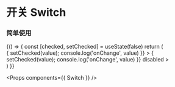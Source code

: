 
<Meta title="Switch" component={Switch} />

# 开关 Switch


### 简单使用

<Preview>
  <Story name="Switch">
    {() => {
      const [checked, setChecked] = useState(false)
      return (
        <div className="u-flex u-flex-col">
          <Switch
            value={checked}
            onChange={(value) => { setChecked(value); console.log('onChange', value) }}
          >
          </Switch>
          <Switch
            value={checked}
            onChange={(value) => { setChecked(value); console.log('onChange', value) }}
            disabled
          >
          </Switch>
        </div>
      )
    }}
  </Story>
</Preview>

<Props components={{ Switch }} />